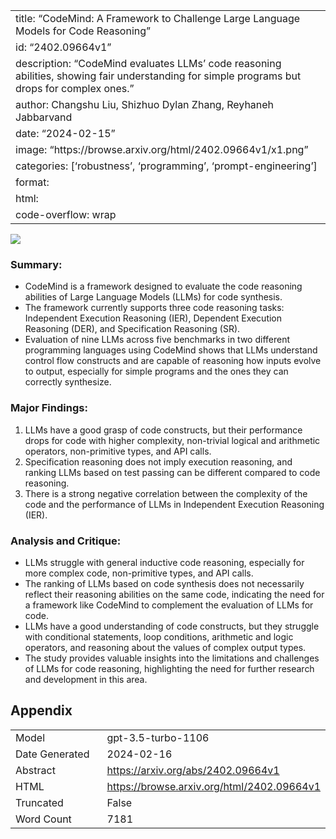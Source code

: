 
---
title: "CodeMind: A Framework to Challenge Large Language Models for Code Reasoning"
id: "2402.09664v1"
description: "CodeMind evaluates LLMs' code reasoning abilities, showing fair understanding for simple programs but drops for complex ones."
author: Changshu Liu, Shizhuo Dylan Zhang, Reyhaneh Jabbarvand
date: "2024-02-15"
image: "https://browse.arxiv.org/html/2402.09664v1/x1.png"
categories: ['robustness', 'programming', 'prompt-engineering']
format:
  html:
    code-overflow: wrap
---

![](https://browse.arxiv.org/html/2402.09664v1/x1.png)

### **Summary:**
- CodeMind is a framework designed to evaluate the code reasoning abilities of Large Language Models (LLMs) for code synthesis.
- The framework currently supports three code reasoning tasks: Independent Execution Reasoning (IER), Dependent Execution Reasoning (DER), and Specification Reasoning (SR).
- Evaluation of nine LLMs across five benchmarks in two different programming languages using CodeMind shows that LLMs understand control flow constructs and are capable of reasoning how inputs evolve to output, especially for simple programs and the ones they can correctly synthesize.

### **Major Findings:**
1. LLMs have a good grasp of code constructs, but their performance drops for code with higher complexity, non-trivial logical and arithmetic operators, non-primitive types, and API calls.
2. Specification reasoning does not imply execution reasoning, and ranking LLMs based on test passing can be different compared to code reasoning.
3. There is a strong negative correlation between the complexity of the code and the performance of LLMs in Independent Execution Reasoning (IER).

### **Analysis and Critique:**
- LLMs struggle with general inductive code reasoning, especially for more complex code, non-primitive types, and API calls.
- The ranking of LLMs based on code synthesis does not necessarily reflect their reasoning abilities on the same code, indicating the need for a framework like CodeMind to complement the evaluation of LLMs for code.
- LLMs have a good understanding of code constructs, but they struggle with conditional statements, loop conditions, arithmetic and logic operators, and reasoning about the values of complex output types.
- The study provides valuable insights into the limitations and challenges of LLMs for code reasoning, highlighting the need for further research and development in this area.

## Appendix

|          |          |
|----------|----------|
| Model     | gpt-3.5-turbo-1106       |
| Date Generated     | 2024-02-16       |
| Abstract | [https://arxiv.org/abs/2402.09664v1](https://arxiv.org/abs/2402.09664v1)        |
| HTML     | [https://browse.arxiv.org/html/2402.09664v1](https://browse.arxiv.org/html/2402.09664v1)       |
| Truncated       | False       |
| Word Count       | 7181       |